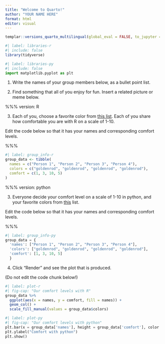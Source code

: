 ```yaml
---
title: "Welcome to Quarto!"
author: "YOUR NAME HERE"
format: html
editor: visual
---
```


```r
templar::versions_quarto_multilingual(global_eval = FALSE, to_jupyter = TRUE, warn_edit = FALSE)
```

```r
#| label: libraries-r
#| include: false
library(tidyverse)
```

```python
#| label: libraries-py
#| include: false
import matplotlib.pyplot as plt
```

1.  Write the names of your group members below, as a bullet point list.

2.  Find something that all of you enjoy for fun. Insert a related picture or meme below.

%%% 
version: R

3.  Each of you, choose a favorite color from [this list](http://www.stat.columbia.edu/~tzheng/files/Rcolor.pdf). Each of you share how comfortable you are with R on a scale of 1-10.

Edit the code below so that it has your names and corresponding comfort levels. 

%%%

```r
#| label: group_info-r
group_data <- tibble(
  names = c("Person 1", "Person 2", "Person 3", "Person 4"),
  colors = c("goldenrod", "goldenrod", "goldenrod", "goldenrod"),
  comfort = c(1, 3, 10, 5)
)
```

%%% 
version: python

3.  Everyone decide your comfort level on a scale of 1-10 in python, and your favorite colors from [this](https://matplotlib.org/stable/gallery/color/named_colors.html) list.

Edit the code below so that it has your names and corresponding comfort levels. 

%%%

```python
#| label: group_info-py
group_data = {
  'names': ["Person 1", "Person 2", "Person 3", "Person 4"], 
  'colors': ["goldenrod", "goldenrod", "goldenrod", "goldenrod"],
  'comfort': [1, 3, 10, 5]
  }
```

4.  Click "Render" and see the plot that is produced.

(Do not edit the code chunk below!)

```r
#| label: plot-r
#| fig-cap: "Our comfort levels with R"
group_data %>%
  ggplot(aes(x = names, y = comfort, fill = names)) +
  geom_col() +
  scale_fill_manual(values = group_data$colors)
```

```python
#| label: plot-py
#| fig-cap: "Our comfort levels with python"
plt.bar(x = group_data['names'], height = group_data['comfort'], color = group_data['colors'])
plt.ylabel("Comfort with python")
plt.show()
```
